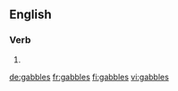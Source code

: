 ==English==

===Verb===
{{head|en}}

# {{en-third-person singular of|gabble}}

[[de:gabbles]]
[[fr:gabbles]]
[[fi:gabbles]]
[[vi:gabbles]]